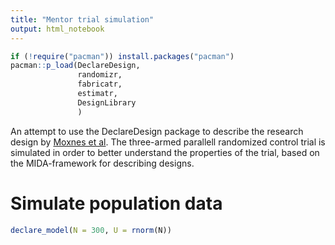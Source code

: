 ```yaml
---
title: "Mentor trial simulation"
output: html_notebook
---
```



```r
if (!require("pacman")) install.packages("pacman")
pacman::p_load(DeclareDesign, 
               randomizr, 
               fabricatr, 
               estimatr, 
               DesignLibrary
               )
```

An attempt to use the DeclareDesign package to describe the research design by [Moxnes et al](https://www.socialscienceregistry.org/trials/3874/history/41807). The three-armed parallell randomized control trial is simulated in order to better understand the properties of the trial, based on the MIDA-framework for describing designs. 

# Simulate population data

```r
declare_model(N = 300, U = rnorm(N))
```




